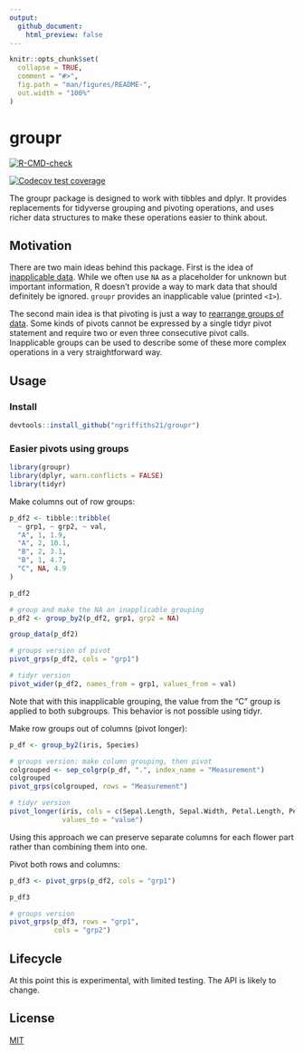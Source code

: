```yaml
---
output:
  github_document:
    html_preview: false
---
```


<!-- README.md is generated from README.Rmd. Please edit that file -->

```r
knitr::opts_chunk$set(
  collapse = TRUE,
  comment = "#>",
  fig.path = "man/figures/README-",
  out.width = "100%"
)
```

# groupr

<!-- badges: start -->

[![R-CMD-check](https://github.com/ngriffiths21/groupr/workflows/R-CMD-check/badge.svg)]()

[![Codecov test coverage](https://codecov.io/gh/ngriffiths21/groupr/branch/master/graph/badge.svg)](https://codecov.io/gh/ngriffiths21/groupr?branch=master)
<!-- badges: end -->

The groupr package is designed to work with tibbles and dplyr. It provides replacements for tidyverse grouping and pivoting operations, and uses richer data structures to make these operations easier to think about.

## Motivation

There are two main ideas behind this package. First is the idea of [inapplicable data](https://towardsdatascience.com/richer-missing-values-dea7377f5541). While we often use `NA` as a placeholder for unknown but important information, R doesn't provide a way to mark data that should definitely be ignored. `groupr` provides an inapplicable value (printed `<I>`).

The second main idea is that pivoting is just a way to [rearrange groups of data](https://epinotes.netlify.app/post/pivoting/). Some kinds of pivots cannot be expressed by a single tidyr pivot statement and require two or even three consecutive pivot calls. Inapplicable groups can be used to describe some of these more complex operations in a very straightforward way.

## Usage

### Install

```r
devtools::install_github("ngriffiths21/groupr")
```

### Easier pivots using groups

```r
library(groupr)
library(dplyr, warn.conflicts = FALSE)
library(tidyr)
```

Make columns out of row groups:

```r
p_df2 <- tibble::tribble(
  ~ grp1, ~ grp2, ~ val,
  "A", 1, 1.9,
  "A", 2, 10.1,
  "B", 2, 3.1,
  "B", 1, 4.7,
  "C", NA, 4.9
)
```

```r
p_df2

# group and make the NA an inapplicable grouping
p_df2 <- group_by2(p_df2, grp1, grp2 = NA)

group_data(p_df2)

# groups version of pivot
pivot_grps(p_df2, cols = "grp1")

# tidyr version
pivot_wider(p_df2, names_from = grp1, values_from = val)
```

Note that with this inapplicable grouping, the value from the "C" group is applied to both subgroups. This behavior is not possible using tidyr.


Make row groups out of columns (pivot longer):

```r
p_df <- group_by2(iris, Species)

# groups version: make column grouping, then pivot
colgrouped <- sep_colgrp(p_df, ".", index_name = "Measurement")
colgrouped
pivot_grps(colgrouped, rows = "Measurement")

# tidyr version
pivot_longer(iris, cols = c(Sepal.Length, Sepal.Width, Petal.Length, Petal.Width),
             values_to = "value")
```

Using this approach we can preserve separate columns for each flower part rather than combining them into one.

Pivot both rows and columns:

```r
p_df3 <- pivot_grps(p_df2, cols = "grp1")

p_df3

# groups version
pivot_grps(p_df3, rows = "grp1",
           cols = "grp2")
```

## Lifecycle

At this point this is experimental, with limited testing. The API is likely to change.

## License

[MIT](https://choosealicense.com/licenses/mit/)
